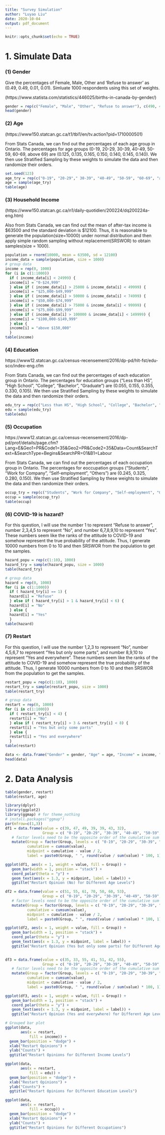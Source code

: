 ```yaml
---
title: "Survey Simulation"
author: "Luyao Liu"
date: 2020-10-04
output: pdf_document
---
```


```r
knitr::opts_chunk$set(echo = TRUE)
```


# 1. Simulate Data

### (1) Gender

Give the percentages of Female, Male, Other and 'Refuse to answer' as (0.49, 0.49, 0.01, 0.01). Simluate 1000 respondents using this set of weights.

(https://www.statista.com/statistics/446025/births-in-canada-by-gender/)

```r
gender = rep(c("Female", "Male", "Other", "Refuse to answer"), c(490, 490, 10, 10))
head(gender)
```

### (2) Age

(https://www150.statcan.gc.ca/t1/tbl1/en/tv.action?pid=1710000501)

From Stats Canada, we can find out the percentages of each age group in Ontario. The percentages for age groups (0-19, 20-29, 30-39, 40-49, 50-59, 60-69, above 69) are (0.125, 0.135, 0.165, 0.150, 0.140, 0.145, 0.140). We then use Stratified Sampling by these weights to simulate the data and then randomize their orders. 

```r
set.seed(123)
age_try = rep(c("0-19", "20-29"," 30-39", "40-49", "50-59", "60-69", "above 69"), c(125, 135, 165, 150, 140, 145, 140))
age = sample(age_try)
table(age)
```

### (3) Household Income

(https://www150.statcan.gc.ca/n1/daily-quotidien/200224/dq200224a-eng.htm)

Also from Stats Canada, we can find out the mean of after-tax income is \$63500 and the standard deviation is \$12100. Thus, it is reasonable to generate the population(size=10000) under normal distribution and then apply simple random sampling without replacement(SRSWOR) to obtain samples(size = 1000). 

```r
population = rnorm(10000, mean = 63500, sd = 12100)
income_data = sample(population, size = 1000)
# group data
income = rep(0, 1000)
for (i in c(1:1000))
  if ( income_data[i] < 24999) {
  income[i] = "0-$24,999"
  } else if ( income_data[i] > 25000 & income_data[i] < 49999) {
  income[i] = "$25,000-$49,999"
  } else if ( income_data[i] > 50000 & income_data[i] < 74999) {
  income[i] = "$50,000-$74,999"
  } else if ( income_data[i] > 75000 & income_data[i] < 99999) {
  income[i] = "$75,000-$99,999"
  } else if ( income_data[i] > 100000 & income_data[i] < 149999) {
  income[i] = "$100,000-$149,999"
  } else {
  income[i] = "above $150,000"
  }
table(income)
```


### (4) Education

https://www12.statcan.gc.ca/census-recensement/2016/dp-pd/hlt-fst/edu-sco/index-eng.cfm

From Stats Canada, we can find out the percentages of each education group in Ontario. The percentages for education groups ("Less than HS", "High School", "College", "Bachelor", "Graduate") are (0.055, 0.155, 0.355, 0.330, 0.105). We then use Stratified Sampling by these weights to simulate the data and then randomize their orders. 

```r
edu_try = rep(c("Less than HS", "High School", "College", "Bachelor", "Graduate"), c(55, 155, 355, 330, 105))
edu = sample(edu_try)
table(edu)
```

### (5) Occupation

https://www12.statcan.gc.ca/census-recensement/2016/dp-pd/prof/details/page.cfm?Lang=E&Geo1=PR&Code1=35&Geo2=PR&Code2=35&Data=Count&SearchText=&SearchType=Begins&SearchPR=01&B1=Labour

From Stats Canada, we can find out the percentages of each occupation group in Ontario. The percentages for eoccupation groups ("Students", "Work for Company", "Self-employment", "Others") are (0.245, 0.325, 0.280, 0.150). We then use Stratified Sampling by these weights to simulate the data and then randomize their orders. 


```r
occup_try = rep(c("Students", "Work for Company", "Self-employment", "Others"), c(245, 325, 280, 150))
occup = sample(occup_try)
table(occup)
```

### (6) COVID-19 is hazard?

For this question, I will use the number 1 to represent "Refuse to answer", number 2,3,4,5 to represent "No", and number 6,7,8,9,10 to represent "Yes". These numbers seem like the ranks of the attitude to COVID-19 and somehow represent the true probability of the attitude. Thus, I generate 10000 numbers from 0 to 10 and then SRSWOR from the population to get the samples.


```r
hazard_popu = rep(c(1:10), 1000)
hazard_try = sample(hazard_popu, size = 1000)
table(hazard_try)
```


```r
# group data
hazard = rep(0, 1000)
for (i in c(1:1000))
  if ( hazard_try[i] == 1) {
  hazard[i] = "Refuse"
  } else if ( hazard_try[i] > 1 & hazard_try[i] < 6) {
  hazard[i] = "No"
  } else {
  hazard[i] = "Yes"
  }
table(hazard)
```

### (7) Restart

For this question, I will use the number 1,2,3 to represent "No", number 4,5,6,7 to represent "Yes but only some parts", and number 8,9,10 to represent "Yes and everywhere". These numbers seem like the ranks of the attitude to COVID-19 and somehow represent the true probability of the attitude. Thus, I generate 10000 numbers from 0 to 10 and then SRSWOR from the population to get the samples.

```r
restart_popu = rep(c(1:10), 1000)
restart_try = sample(restart_popu, size = 1000)
table(restart_try)
```


```r
# group data
restart = rep(0, 1000)
for (i in c(1:1000))
  if ( restart_try[i] < 4) {
  restart[i] = "No"
  } else if ( restart_try[i] > 3 & restart_try[i] < 8) {
  restart[i] = "Yes but only some parts"
  } else {
  restart[i] = "Yes and everywhere"
  }
table(restart)
```


```r
data <- data.frame("Gender" = gender, "Age" = age, "Income" = income, "Education" = edu, "Occupation" = occup, "Hazard" = hazard, "Restart" = restart)
head(data)
```

# 2. Data Analysis


```r
table(gender, restart)
table(restart, age)
```


```r
library(dplyr)
library(ggplot2)
library(ggmap) # for theme_nothing
# install.packages("ggmap")
par(mfrow=c(1,3))
df1 = data.frame(value = c(39, 47, 49, 39, 39, 43, 32),
                 Group = c( "0-19", "20-29", "30-39", "40-49", "50-59", "60-69", "above 69")) %>%
   # factor levels need to be the opposite order of the cumulative sum of the values
   mutate(Group = factor(Group, levels = c( "0-19", "20-29", "30-39", "40-49", "50-59", "60-69", "above 69")),
          cumulative = cumsum(value),
          midpoint = cumulative - value / 2,
          label = paste0(Group, " ", round(value / sum(value) * 100, 1), "%"))

ggplot(df1, aes(x = 1, weight = value, fill = Group)) +
   geom_bar(width = 1, position = "stack") +
   coord_polar(theta = "y") +
   geom_text(aes(x = 1.3, y = midpoint, label = label)) + 
   ggtitle("Restart Opinion (No) for Different Age Levels")

df2 = data.frame(value = c(51, 55, 61, 70, 50, 60, 53),
                 Group = c( "0-19", "20-29", "30-39", "40-49", "50-59", "60-69", "above 69")) %>%
   # factor levels need to be the opposite order of the cumulative sum of the values
   mutate(Group = factor(Group, levels = c( "0-19", "20-29", "30-39", "40-49", "50-59", "60-69", "above 69")),
          cumulative = cumsum(value),
          midpoint = cumulative - value / 2,
          label = paste0(Group, " ", round(value / sum(value) * 100, 1), "%"))

ggplot(df2, aes(x = 1, weight = value, fill = Group)) +
   geom_bar(width = 1, position = "stack") +
   coord_polar(theta = "y") +
   geom_text(aes(x = 1.3, y = midpoint, label = label)) + 
   ggtitle("Restart Opinion (Yes but only some parts) for Different Age Levels")

   
df3 = data.frame(value = c(35, 33, 55, 41, 51, 42, 55),
                 Group = c( "0-19", "20-29", "30-39", "40-49", "50-59", "60-69", "above 69")) %>%
   # factor levels need to be the opposite order of the cumulative sum of the values
   mutate(Group = factor(Group, levels = c( "0-19", "20-29", "30-39", "40-49", "50-59", "60-69", "above 69")),
          cumulative = cumsum(value),
          midpoint = cumulative - value / 2,
          label = paste0(Group, " ", round(value / sum(value) * 100, 1), "%"))

ggplot(df3, aes(x = 1, weight = value, fill = Group)) +
   geom_bar(width = 1, position = "stack") +
   coord_polar(theta = "y") +
   geom_text(aes(x = 1.3, y = midpoint, label = label)) + 
   ggtitle("Restart Opinion (Yes and everywhere) for Different Age Levels")
```




```r
# Grouped bar plot
ggplot(data, 
       aes(x = restart, 
           fill = income)) + 
  geom_bar(position = "dodge") + 
  xlab("Restart Opinions") +
  ylab("Counts") +
  ggtitle("Restart Opinions for Different Income Levels")

ggplot(data, 
       aes(x = restart, 
           fill = edu)) + 
  geom_bar(position = "dodge") + 
  xlab("Restart Opinions") +
  ylab("Counts") +
  ggtitle("Restart Opinions for Different Education Levels")

ggplot(data, 
       aes(x = restart, 
           fill = occup)) + 
  geom_bar(position = "dodge") + 
  xlab("Restart Opinions") +
  ylab("Counts") +
  ggtitle("Restart Opinions for Different Occupations")

```

